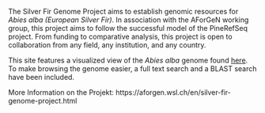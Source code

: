 The Silver Fir Genome Project aims to establish genomic resources for *Abies alba (European Silver Fir)*. In association with the AForGeN working group, this project aims to follow the successful model of the PineRefSeq project. From funding to comparative analysis, this project is open to collaboration from any field, any institution, and any country. 

This site features a visualized view of the *Abies alba* genome found [here](https://treegenesdb.org/FTP/Genomes/Abal/v1.1/). To make browsing the genome easier, a full text search and a BLAST search have been included.


More Information on the Projekt: https://aforgen.wsl.ch/en/silver-fir-genome-project.html